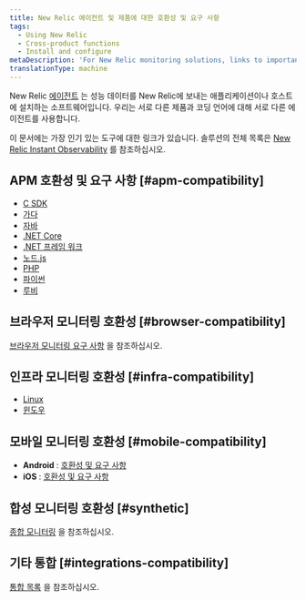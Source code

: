 ```yaml
---
title: New Relic 에이전트 및 제품에 대한 호환성 및 요구 사항
tags:
  - Using New Relic
  - Cross-product functions
  - Install and configure
metaDescription: 'For New Relic monitoring solutions, links to important compatibility and requirements documentation.'
translationType: machine
---
```


New Relic [에이전트](/docs/using-new-relic/welcome-new-relic/get-started/glossary#agent) 는 성능 데이터를 New Relic에 보내는 애플리케이션이나 호스트에 설치하는 소프트웨어입니다. 우리는 서로 다른 제품과 코딩 언어에 대해 서로 다른 에이전트를 사용합니다.

이 문서에는 가장 인기 있는 도구에 대한 링크가 있습니다. 솔루션의 전체 목록은 [New Relic Instant Observability](https://newrelic.com/instant-observability/) 를 참조하십시오.

## APM 호환성 및 요구 사항 [#apm-compatibility]

* [C SDK](/docs/agents/c-sdk/get-started/c-sdk-compatibility-requirements)
* [가다](/docs/agents/go-agent/get-started/go-agent-compatibility-requirements)
* [자바](/docs/compatibility-requirements-java-agent)
* [.NET Core](/docs/agents/net-agent/installation/compatibility-requirements-net-core-agent)
* [.NET 프레임 워크](/docs/agents/net-agent/getting-started/compatibility-requirements-net-agent)
* [노드.js](/docs/agents/nodejs-agent/getting-started/compatibility-requirements-nodejs-agent)
* [PHP](/docs/agents/php-agent/getting-started/php-agent-compatibility-requirements)
* [파이썬](/docs/agents/python-agent/getting-started/compatibility-requirements-python-agent)
* [루비](/docs/agents/ruby-agent/getting-started/new-relic-ruby#compat)

## 브라우저 모니터링 호환성 [#browser-compatibility]

[브라우저 모니터링 요구 사항](/docs/browser/new-relic-browser/getting-started/compatibility-requirements-browser-monitoring) 을 참조하십시오.

## 인프라 모니터링 호환성 [#infra-compatibility]

* [Linux](/docs/infrastructure/new-relic-infrastructure/getting-started/compatibility-requirements-new-relic-infrastructure)
* [윈도우](/docs/infrastructure/new-relic-infrastructure/getting-started/compatibility-requirements-new-relic-infrastructure)

## 모바일 모니터링 호환성 [#mobile-compatibility]

* **Android** : [호환성 및 요구 사항](/docs/mobile-monitoring/new-relic-mobile-android/get-started/new-relic-android-compatibility-requirements)
* **iOS** : [호환성 및 요구 사항](/docs/mobile-monitoring/new-relic-mobile-ios/get-started/new-relic-ios-compatibility-requirements)

## 합성 모니터링 호환성 [#synthetic]

[종합 모니터링](/docs/synthetics/new-relic-synthetics/getting-started/introduction-new-relic-synthetics#compatibility) 을 참조하십시오.

## 기타 통합 [#integrations-compatibility]

[통합 목록](https://newrelic.com/instant-observability) 을 참조하십시오.